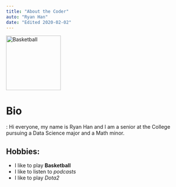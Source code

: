 ```yaml
---
title: "About the Coder"
auto: "Ryan Han"
date: "Edited 2020-02-02"  
---
```


![](https://upload.wikimedia.org/wikipedia/commons/thumb/4/4f/Basketball_pictogram.svg/300px-Basketball_pictogram.svg.png "Basketball"){width=150 height=150}

# **Bio**
: Hi everyone, my name is Ryan Han and I am a senior at the College pursuing a Data Science major and a Math minor.

## **Hobbies**:
- I like to play **Basketball**
- I like to listen to _podcasts_
- I like to play *Dota2*
